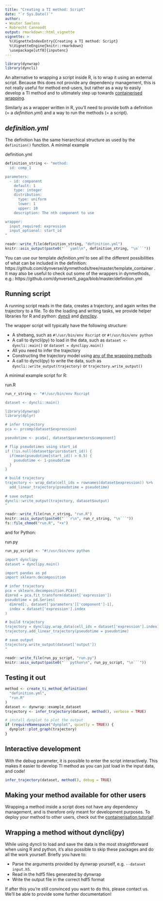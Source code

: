```yaml
---
title: "Creating a TI method: Script"
date: "`r Sys.Date()`"
author:
- Wouter Saelens
- Robrecht Cannoodt
output: rmarkdown::html_vignette
vignette: >
  %\VignetteIndexEntry{Creating a TI method: Script}
  %\VignetteEngine{knitr::rmarkdown}
  \usepackage[utf8]{inputenc}
---
```


```r
library(dynwrap)
library(dyncli)
```

An alternative to wrapping a script inside R, is to wrap it using an external script. Because this does not provide any dependency management, this is not really useful for method end-users, but rather as a way to easily develop a TI method and to ultimately step up towards [containerised wrapping](../create_ti_method_container).

Similarly as a wrapper written in R, you'll need to provide both a definition (= a _definition.yml_) and a way to run the methods (= a script).

## _definition.yml_

The definition has the same hierarchical structure as used by the `definition()` function. A minimal example 

<div class="filename">definition.yml</div>
```r
definition_string <- "method:
  id: comp_1

parameters:
  - id: component
    default: 1
    type: integer
    distribution:
      type: uniform
      lower: 1
      upper: 10
    description: The nth component to use

wrapper:
  input_required: expression
  input_optional: start_id
"

readr::write_file(definition_string, "definition.yml")
knitr::asis_output(paste0("```yaml\n", definition_string, "\n```"))
```

You can use our template _definition.yml_ to see all the different possibilities of what can be included in the definition: https://github.com/dynverse/dynmethods/tree/master/template_container . It may also be useful to check out  some of the wrappers in dynmethods, e.g.: https://github.com/dynverse/ti_paga/blob/master/definition.yml

## Running script

A running script reads in the data, creates a trajectory, and again writes the trajectory to a file. To do the loading and writing tasks, we provide helper libraries for R and python: [dyncli](https://github.com/dynverse/dyncli) and [dynclipy](https://github.com/dynverse/dynclipy).

The wrapper script will typically have the following structure:

- A shebang, such as `#!/usr/bin/env Rscript` or `#!/usr/bin/env python`
- A call to dyncli(py) to load in the data, such as `dataset <- dyncli::main()` or `dataset = dynclipy.main()`
- All you need to infer the trajectory
- Constructing the trajectory model using [any of the wrapping methods](../create_ti_method_wrappers)
- A call to dyncli(py) to write the data, such as `dyncli::write_output(trajectory)` or `trajectory.write_output()`

A minimal example script for R:

<div class="filename">run.R</div>
```r
run_r_string <- "#!/usr/bin/env Rscript

dataset <- dyncli::main()

library(dynwrap)
library(dplyr)

# infer trajectory
pca <- prcomp(dataset$expression)

pseudotime <- pca$x[, dataset$parameters$component]

# flip pseudotimes using start_id
if (!is.null(dataset$priors$start_id)) {
  if(mean(pseudotime[start_id]) > 0.5) {
    pseudotime <- 1-pseudotime
  }
}

# build trajectory
trajectory <- wrap_data(cell_ids = rownames(dataset$expression)) %>%
  add_linear_trajectory(pseudotime = pseudotime)
  
# save output
dyncli::write_output(trajectory, dataset$output)
"

readr::write_file(run_r_string, "run.R")
knitr::asis_output(paste0("```r\n", run_r_string, "\n```"))
fs::file_chmod("run.R", "+x")
```

and for Python:

<div class="filename">run.py</div>
```r
run_py_script <- "#!/usr/bin/env python

import dynclipy
dataset = dynclipy.main()

import pandas as pd
import sklearn.decomposition

# infer trajectory
pca = sklearn.decomposition.PCA()
dimred = pca.fit_transform(dataset['expression'])
pseudotime = pd.Series(
  dimred[:, dataset['parameters']['component']-1], 
  index = dataset['expression'].index
)

# build trajectory
trajectory = dynclipy.wrap_data(cell_ids = dataset['expression'].index)
trajectory.add_linear_trajectory(pseudotime = pseudotime)

# save output
trajectory.write_output(dataset['output'])
"

readr::write_file(run_py_script, "run.py")
knitr::asis_output(paste0("```python\n", run_py_script, "\n```"))
```

## Testing it out

```r
method <- create_ti_method_definition(
  "definition.yml",
  "run.R"
)
dataset <- dynwrap::example_dataset
trajectory <- infer_trajectory(dataset, method(), verbose = TRUE)
```


```r
# install dynplot to plot the output
if (requireNamespace("dynplot", quietly = TRUE)) {
  dynplot::plot_graph(trajectory)
}
```

## Interactive development

With the debug parameter, it is possible to enter the script interactively. This makes it easier to develop TI method as you can just load in the input data, and code!

```r
infer_trajectory(dataset, method(), debug = TRUE)
```

## Making your method available for other users

Wrapping a method inside a script does not have any dependency management, and is therefore only meant for development purposes. To deploy your method to other users, check out the [containerisation tutorial](../create_ti_method_container)!

## Wrapping a method without dyncli(py)

While using dyncli to load and save the data is the most straightforward when using R and python, it's also possible to skip these packages and do all the work yourself. Briefly you have to:

- Parse the arguments provided by dynwrap yourself, e.g. `--dataset input.h5`.
- Read in the hdf5 files generated by dynwrap
- Write the output file in the correct hdf5 format

If after this you're still convinced you want to do this, please contact us. We'll be able to provide some further documentation!

